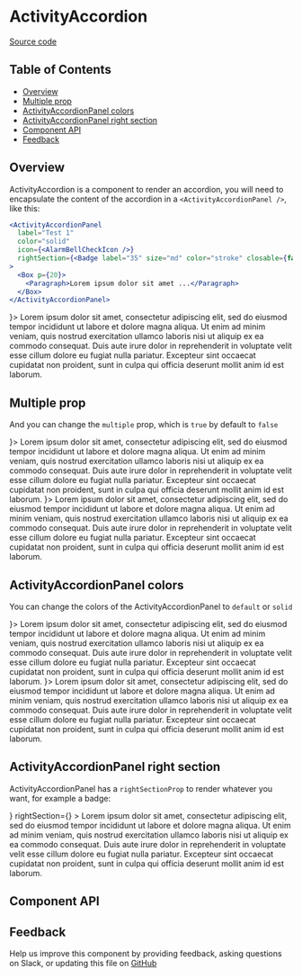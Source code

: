 
# ActivityAccordion

[Source code](https://github.com/leemonade/bubbles/tree/main/packages/components/src/informative/ActivityAccordion/ActivityAccordion.js)

## Table of Contents

<!-- START doctoc generated TOC please keep comment here to allow auto update -->
<!-- DON'T EDIT THIS SECTION, INSTEAD RE-RUN doctoc TO UPDATE -->

- [Overview](#overview)
- [Multiple prop](#multiple-prop)
- [ActivityAccordionPanel colors](#activityaccordionpanel-colors)
- [ActivityAccordionPanel right section](#activityaccordionpanel-right-section)
- [Component API](#component-api)
- [Feedback](#feedback)

## Overview

ActivityAccordion is a component to render an accordion, you will need to encapsulate the content of the accordion in a `<ActivityAccordionPanel />`, like this:

```jsx
<ActivityAccordionPanel
  label="Test 1"
  color="solid"
  icon={<AlarmBellCheckIcon />}
  rightSection={<Badge label="35" size="md" color="stroke" closable={false} />}
>
  <Box p={20}>
    <Paragraph>Lorem ipsum dolor sit amet ...</Paragraph>
  </Box>
</ActivityAccordionPanel>
```

<ThemeProvider>
  <ActivityAccordion>
    <ActivityAccordionPanel label="Test 1" color="solid" icon={<AlarmBellCheckIcon />}>
      <Box p={20}>
        <Paragraph>
          Lorem ipsum dolor sit amet, consectetur adipiscing elit, sed do eiusmod tempor incididunt
          ut labore et dolore magna aliqua. Ut enim ad minim veniam, quis nostrud exercitation
          ullamco laboris nisi ut aliquip ex ea commodo consequat. Duis aute irure dolor in
          reprehenderit in voluptate velit esse cillum dolore eu fugiat nulla pariatur. Excepteur
          sint occaecat cupidatat non proident, sunt in culpa qui officia deserunt mollit anim id
          est laborum.
        </Paragraph>
      </Box>
    </ActivityAccordionPanel>
  </ActivityAccordion>
</ThemeProvider>

## Multiple prop

And you can change the `multiple` prop, which is `true` by default to `false`

<ThemeProvider>
  <ActivityAccordion multiple={false}>
    <ActivityAccordionPanel label="Default color" icon={<AlarmBellCheckIcon />}>
      <Box p={20}>
        <Paragraph>
          Lorem ipsum dolor sit amet, consectetur adipiscing elit, sed do eiusmod tempor incididunt
          ut labore et dolore magna aliqua. Ut enim ad minim veniam, quis nostrud exercitation
          ullamco laboris nisi ut aliquip ex ea commodo consequat. Duis aute irure dolor in
          reprehenderit in voluptate velit esse cillum dolore eu fugiat nulla pariatur. Excepteur
          sint occaecat cupidatat non proident, sunt in culpa qui officia deserunt mollit anim id
          est laborum.
        </Paragraph>
      </Box>
    </ActivityAccordionPanel>
    <ActivityAccordionPanel label="Solid color" icon={<AlarmBellCheckIcon />}>
      <Box p={20}>
        <Paragraph>
          Lorem ipsum dolor sit amet, consectetur adipiscing elit, sed do eiusmod tempor incididunt
          ut labore et dolore magna aliqua. Ut enim ad minim veniam, quis nostrud exercitation
          ullamco laboris nisi ut aliquip ex ea commodo consequat. Duis aute irure dolor in
          reprehenderit in voluptate velit esse cillum dolore eu fugiat nulla pariatur. Excepteur
          sint occaecat cupidatat non proident, sunt in culpa qui officia deserunt mollit anim id
          est laborum.
        </Paragraph>
      </Box>
    </ActivityAccordionPanel>
  </ActivityAccordion>
</ThemeProvider>

## ActivityAccordionPanel colors

You can change the colors of the ActivityAccordionPanel to `default` or `solid`

<ThemeProvider>
  <ActivityAccordion>
    <ActivityAccordionPanel label="Default color" icon={<AlarmBellCheckIcon />}>
      <Box p={20}>
        <Paragraph>
          Lorem ipsum dolor sit amet, consectetur adipiscing elit, sed do eiusmod tempor incididunt
          ut labore et dolore magna aliqua. Ut enim ad minim veniam, quis nostrud exercitation
          ullamco laboris nisi ut aliquip ex ea commodo consequat. Duis aute irure dolor in
          reprehenderit in voluptate velit esse cillum dolore eu fugiat nulla pariatur. Excepteur
          sint occaecat cupidatat non proident, sunt in culpa qui officia deserunt mollit anim id
          est laborum.
        </Paragraph>
      </Box>
    </ActivityAccordionPanel>
    <ActivityAccordionPanel label="Solid color" color="solid" icon={<AlarmBellCheckIcon />}>
      <Box p={20}>
        <Paragraph>
          Lorem ipsum dolor sit amet, consectetur adipiscing elit, sed do eiusmod tempor incididunt
          ut labore et dolore magna aliqua. Ut enim ad minim veniam, quis nostrud exercitation
          ullamco laboris nisi ut aliquip ex ea commodo consequat. Duis aute irure dolor in
          reprehenderit in voluptate velit esse cillum dolore eu fugiat nulla pariatur. Excepteur
          sint occaecat cupidatat non proident, sunt in culpa qui officia deserunt mollit anim id
          est laborum.
        </Paragraph>
      </Box>
    </ActivityAccordionPanel>
  </ActivityAccordion>
</ThemeProvider>

## ActivityAccordionPanel right section

ActivityAccordionPanel has a `rightSectionProp` to render whatever you want, for example a badge:

<ThemeProvider>
  <ActivityAccordion>
    <ActivityAccordionPanel
      label="Test 1"
      color="solid"
      icon={<AlarmBellCheckIcon />}
      rightSection={<Badge label="35" size="md" color="stroke" closable={false} />}
    >
      <Box p={20}>
        <Paragraph>
          Lorem ipsum dolor sit amet, consectetur adipiscing elit, sed do eiusmod tempor incididunt
          ut labore et dolore magna aliqua. Ut enim ad minim veniam, quis nostrud exercitation
          ullamco laboris nisi ut aliquip ex ea commodo consequat. Duis aute irure dolor in
          reprehenderit in voluptate velit esse cillum dolore eu fugiat nulla pariatur. Excepteur
          sint occaecat cupidatat non proident, sunt in culpa qui officia deserunt mollit anim id
          est laborum.
        </Paragraph>
      </Box>
    </ActivityAccordionPanel>
  </ActivityAccordion>
</ThemeProvider>

## Component API

<Preview>
  <Story id="molecules-informative-activityaccordion--playground" />
</Preview>

<Props of={ActivityAccordion} />

## Feedback

Help us improve this component by providing feedback, asking questions on Slack, or updating this file on
[GitHub](https://github.com/leemonade/bubbles/edit/main/packages/components/src/informative/ActivityAccordion/ActivityAccordion.mdx)
